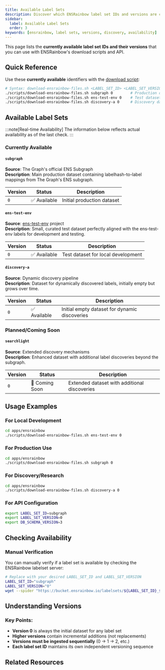```yaml
---
title: Available Label Sets
description: Discover which ENSRainbow label set IDs and versions are currently available for download.
sidebar:
  label: Available Label Sets
  order: 3
keywords: [ensrainbow, label sets, versions, discovery, availability]
---
```



This page lists the **currently available label set IDs and their versions** that you can use with ENSRainbow's download scripts and API.

## Quick Reference

Use these **currently available** identifiers with the [download script](/ensrainbow/contributing/local-development#1--download-a-ensrainbow-file):

```bash
# Syntax: download-ensrainbow-files.sh <LABEL_SET_ID> <LABEL_SET_VERSION>
./scripts/download-ensrainbow-files.sh subgraph 0        # Production dataset
./scripts/download-ensrainbow-files.sh ens-test-env 0    # Test dataset  
./scripts/download-ensrainbow-files.sh discovery-a 0     # Discovery dataset
```

## Available Label Sets

:::note[Real-time Availability]
The information below reflects actual availability as of the last check.
:::

### Currently Available

#### `subgraph`
**Source**: The Graph's official ENS Subgraph  
**Description**: Main production dataset containing labelhash-to-label mappings from The Graph's ENS subgraph.

| Version | Status | Description |
|---------|--------|-------------|
| `0` | ✅ Available | Initial production dataset |

#### `ens-test-env`
**Source**: [ens-test-env](https://github.com/ensdomains/ens-test-env) project  
**Description**: Small, curated test dataset perfectly aligned with the ens-test-env labels for development and testing.

| Version | Status | Description |
|---------|--------|-------------|
| `0` | ✅ Available | Test dataset for local development |

#### `discovery-a`
**Source**: Dynamic discovery pipeline  
**Description**: Dataset for dynamically discovered labels, initially empty but grows over time.

| Version | Status | Description |
|---------|--------|-------------|
| `0` | ✅ Available | Initial empty dataset for dynamic discoveries |

### Planned/Coming Soon

#### `searchlight` 
**Source**: Extended discovery mechanisms  
**Description**: Enhanced dataset with additional label discoveries beyond the subgraph.

| Version | Status | Description |
|---------|--------|-------------|
| `0` | 🚧 Coming Soon | Extended dataset with additional discoveries |

## Usage Examples

### For Local Development
```bash title="Download test data"
cd apps/ensrainbow
./scripts/download-ensrainbow-files.sh ens-test-env 0
```

### For Production Use
```bash title="Download production data"
cd apps/ensrainbow
./scripts/download-ensrainbow-files.sh subgraph 0
```

### For Discovery/Research
```bash title="Download discovery dataset"
cd apps/ensrainbow
./scripts/download-ensrainbow-files.sh discovery-a 0
```

### For API Configuration
```bash title="Environment variables"
export LABEL_SET_ID=subgraph
export LABEL_SET_VERSION=0
export DB_SCHEMA_VERSION=3
```

## Checking Availability

### Manual Verification
You can manually verify if a label set is available by checking the ENSRainbow labelset server:

```bash title="Check if a label set exists"
# Replace with your desired LABEL_SET_ID and LABEL_SET_VERSION
LABEL_SET_ID="subgraph"
LABEL_SET_VERSION="0"
wget --spider "https://bucket.ensrainbow.io/labelsets/${LABEL_SET_ID}_${LABEL_SET_VERSION}.ensrainbow"
```

## Understanding Versions

<LinkCard title="Label Sets & Versioning" href="/ensrainbow/concepts/label-sets-and-versioning" description="Learn more about how ENSRainbow's versioning system works" />

### Key Points:
- **Version 0** is always the initial dataset for any label set
- **Higher versions** contain incremental additions (not replacements)
- **Versions must be ingested sequentially** (0 → 1 → 2, etc.)
- **Each label set ID** maintains its own independent versioning sequence

## Related Resources

<LinkCard title="Local Development Setup" href="/ensrainbow/contributing/local-development" description="Step-by-step guide for setting up ENSRainbow locally" />

<LinkCard title="Configuration Guide" href="/ensrainbow/usage/configuration" description="Complete configuration options for ENSRainbow deployment" />

<LinkCard title="TypeScript Interfaces" href="/ensrainbow/concepts/typescript-interfaces" description="Type definitions for label sets in the ENSRainbow SDK" />
